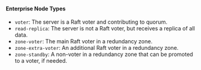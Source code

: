 #### Enterprise Node Types
- `voter`: The server is a Raft voter and contributing to quorum.
- `read-replica`: The server is not a Raft voter, but receives a replica of all data.
- `zone-voter`: The main Raft voter in a redundancy zone.
- `zone-extra-voter`: An additional Raft voter in a redundancy zone.
- `zone-standby`: A non-voter in a redundancy zone that can be promoted to a voter, if needed.
